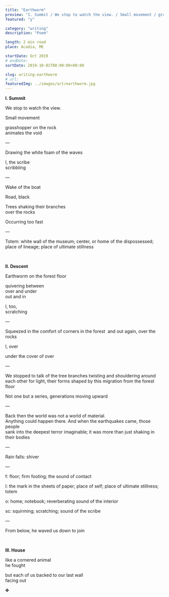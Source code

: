 ```yaml
---
title: "Earthworm"
preview: "I. Summit / We stop to watch the view. / Small movement / grasshopper on the rock / animates the void"
featured: "y"

category: "writing"
description: "Poem"

length: 2 min read
place: Acadia, ME

startDate: Oct 2019
# endDate:
sortDate: 2019-10-01T00:00:00+00:00

slug: writing-earthworm
# url:
featuredImg: ../images/art/earthworm.jpg
---
```


**I. Summit‍**

‍We stop to watch the view.

Small movement

grasshopper on the rock<br/>
animates the void

—

Drawing the white foam of the waves

I, the scribe<br/>
scribbling

—

Wake of the boat

Road, black

Trees shaking their branches<br/>
over the rocks

Occurring too fast

—

Totem: white wall of the museum; center, or home of the dispossessed; place of lineage; place of ultimate stillness

<br />

**II. Descent**

‍Earthworm on the forest floor

quivering between<br/>
over and under<br/>
out and in

I, too,<br/>
scratching

—

Squeezed in the comfort of corners in the forest
‍
and out again, over the rocks

I, over

under the cover of over

—

We stopped to talk of the tree branches twisting and shouldering around each other for light, their forms shaped by this migration from the forest floor

Not one but a series, generations moving upward

—

Back then the world was not a world of material.<br/>
Anything could happen there. And when the earthquakes came, those people<br/>
sank into the deepest terror imaginable; it was more than just shaking in their bodies

—

Rain falls: shiver

—

f: floor; firm footing; the sound of contact

I: the mark in the sheets of paper; place of self; place of ultimate stillness; totem

o: home; notebook; reverberating sound of the interior

sc: squirming; scratching; sound of the scribe

—

From below, he waved us down to join

<br />

**III. House**

like a cornered animal<br/>
he fought

but each of us backed to our last wall<br/>
facing out

✤
